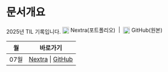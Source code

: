 # 문서개요
2025년 TIL 기록입니다.
<span style="display:inline-flex; align-items:center;">
      <img src="/vercel.svg" width="18" style="margin-top:2px; margin-right:4px;" />
      Nextra(포트폴리오)
      <span style="margin:0 8px;">|</span>
      <img src="/github.svg" width="18" style="margin-top:2px; margin-right:4px;" />
      GitHub(원본)
    </span>

| 월 | 바로가기 |
|----|----------|
| 07월 | [Nextra](/til/til-2025/til-07) \| [GitHub](https://github.com/MinHyeok-lee1/TIL/blob/main/2025/07) |
